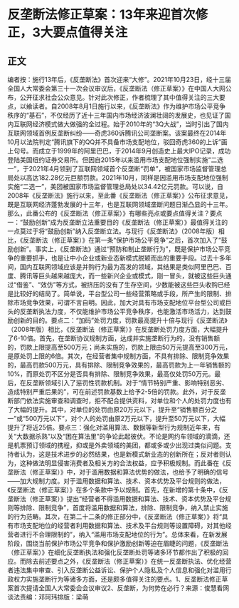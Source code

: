 # 反垄断法修正草案：13年来迎首次修正，3大要点值得关注
## 正文
编者按：施行13年后，《反垄断法》首次迎来“大修”。2021年10月23日，经十三届全国人大常委会第三十一次会议审议后，《反垄断法（修正草案）》在中国人大网公布，公开征求社会公众意见。针对此次修正，作者梳理了其中值得关注的三大要点，以飨读者。自2008年8月1日施行以来，《反垄断法》作为维护市场公平竞争秩序的“基石”，不仅经历了近十三年国内市场经济波澜壮阔的发展史，也见证了国内互联网经济模式做大做强的全过程。始于2010年的“3Q大战”，当时引出了国内互联网领域首例反垄断纠纷——奇虎360诉腾讯公司垄断案。该案最终在2014年10月以法院判定“腾讯旗下的QQ并不具备市场支配地位，驳回奇虎360的上诉”画上句号。而成立于1999年的阿里巴巴，于2014年9月创造史上最大IPO记录，成功登陆美国纽约证券交易所。但因自2015年以来滥用市场支配地位强制实施“二选一”，于2021年4月领到了互联网领域首个反垄断“罚单”，被国家市场监督管理总局处以高达182.28亿元巨额罚款。2021年10月，同样是因滥用市场支配地位强制实施“二选一”，美团被国家市场监督管理总局处以34.42亿元罚款。可以说，自2008年《反垄断法》施行以来，至此番《反垄断法（修正草案）》公布征求意见，既是互联网经济蓬勃发展的十三年，也是互联网领域垄断问题日渐凸显的十三年。那么，此番公布的《反垄断法（修正草案）》有哪些亮点或要点值得关注？要点一：“鼓励创新”成为反垄断立法重要目的《反垄断法（修正草案）》最值得关注的一点莫过于将“鼓励创新”纳入反垄断立法。与现行《反垄断法》（2008年版）相比，《反垄断法（修正草案）》在第一条“保护市场公平竞争”之后，首次加入了“鼓励创新”。事实上，《反垄断法》通过“预防和制止垄断行为”，既是保护市场公平竞争的重要抓手，也是让中小企业或新业态新模式脱颖而出的重要手段。过去十多年间，国内互联网领域应该是并购行为最为高发的领域，其结果是类似阿里巴巴、百度、腾讯等巨头越来越庞大，而一些新兴企业或模式，刚一冒头，就被这些巨头通过“借鉴”、“效仿”等方式，被挤压的没有了生存空间，少数能被这些巨头收购已经是比较好的结局了。简单说，平台型公司一些经营策略或手段，所产生的限制、排除市场竞争效果，可谓不言自明。因此，加大对具有市场支配地位平台型公司或巨头的反垄断执法力度，不仅能维护市场公平竞争秩序，也能激活市场活力，达到鼓励创新的目的。要点二：“加码”处罚力度，罚款最高提升十倍与现行《反垄断法》（2008年版）相比，《反垄断法（修正草案）》在反垄断处罚力度方面，大幅提升了6-10倍。首先，在垄断协议规制方面，达成并实施垄断行为的，没有销售额的，罚款上限提高至500万元；尚未实施的，罚款上限由50万元提高至300万元，是原处罚上限的6倍。其次，在经营者集中规制方面，不具有排除、限制竞争效果的，最高罚款500万元，具有排除、限制竞争效果的，最高罚款为上一年销售额的10%，而原处罚不区分是否具有排除、限制竞争效果，最高仅处罚50万元。最后，在反垄断领域引入了惩罚性罚款机制。对于“情节特别严重、影响特别恶劣、造成特别严重后果的”，可在前述罚款基数上给予2-5倍的罚款。此外，对于反垄断部门依法实施审查和调查时，拒不配合提供资料，对单位和个人的处罚力度也有了大幅的提升。其中，对单位的处罚由原20万元以下，提升至“销售额百分之一”或“500万元以下”，对个人的处罚由原2万元以下，提升至50万元以下，大幅提升了将近25倍。要点三：强化对滥用算法、数据等新型行为规制近年来，有关“大数据杀熟”以及“困在算法里”的争论此起彼伏。不论是网约车领域的滴滴，还是机票预订领域的携程，抑或是外卖领域的美团，都或多或少出现过类似问题。支持者认为，这是技术进步的必然结果，也是新模式新业态的创新所在；反对者则认为，这种做法明显侵害消费者及相关方的合法权益，应予积极规制。而此番在《反垄断法（修正草案）》中，对于滥用数据和算法优势的做法，也给予了明确的信号——加大规制力度。对于滥用数据和算法、技术、资本优势及平台规则的做法，《反垄断法（修正草案）》在多个条款中予以规制。首先，在新增的第十条中，《反垄断法（修正草案）》提出“经营者不得滥用数据和算法、技术、资本优势及平台规则等排除、限制竞争”，首度将滥用数据和算法，排除、限制竞争，纳入禁止实施的行为范畴。其次，在第二十二条的修正部分中，《反垄断法（修正草案）》将“具有市场支配地位的经营者利用数据和算法、技术及平台规则等设置障碍，对其他经营者进行不合理限制的”，纳入“滥用市场支配地位的行为”。总体来看，在新发展阶段，围绕当前保护市场公平竞争和保护激励创新等迫在眉睫的问题，《反垄断法（修正草案）》在细化反垄断执法和强化反垄断处罚等诸多环节都作出了积极的回应。而除去前述要点之外，《反垄断法（修正草案）》在统一反垄断执法、优化经营者违法集中审查、引入反垄断公益诉讼、保护个人隐私及个人信息和强化对滥用行政权力实施垄断行为等诸多方面，还是颇多值得关注的要点。1、反垄断法修正草案首次提请全国人大常委会会议审议2、反垄断，为何势在必行？来源：俊慧看网谈法责编：邓珂玮排版：梁萌